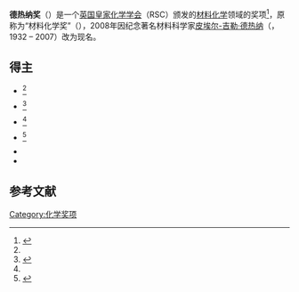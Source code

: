 {{Infobox award
| name = De Gennes Prize
| subheader = 
| current_awards = 
| image = 
| imagesize = 
| alt = 
| caption = 
| description = 在材料化学领域有杰出贡献的科学家
| sponsor = 英国皇家化学学会
| date = {{start date|2008}}
| reward = £5000
| website = {{URL|http://www.rsc.org/ScienceAndTechnology/Awards/deGennesPrize/}}
| image2 = 
| image2size = 
| alt2 = 
| caption2 = 
}}
'''德热纳奖'''（{{lang-en|De Gennes Prize}}）是一个[[英国皇家化学学会|英国皇家化学学会]]（RSC）颁发的[[材料科学|材料化学]]领域的奖项<ref name=RSC2014>{{cite web|title=de Gennes Prize|url=http://www.rsc.org/ScienceAndTechnology/Awards/deGennesPrize/Index.asp|website=Royal Society of Chemistry|access-date=2020-11-02|archive-date=2013-05-10|archive-url=https://web.archive.org/web/20130510012019/http://www.rsc.org/ScienceAndTechnology/Awards/deGennesPrize/Index.asp|dead-url=no}}</ref>，原称为“材料化学奖”（{{lang-en|Prize for Materials Chemistry}}），2008年因纪念著名材料科学家[[皮埃尔-吉勒·德热纳|皮埃尔-吉勒·德热纳]]（{{lang-it|Pierre-Gilles de Gennes}}，1932 – 2007）改为现名。

==得主==
* {{Timeline-event|date={{Start date|2009}}|event=[[马修·罗塞因斯基|马修·罗塞因斯基]]教授，[[利物浦大学|利物浦大学]]}}<ref name="previous" />
* {{Timeline-event|date={{Start date|2011}}|event=[[Stephen_Mann_(chemist)|Steve Mann]]教授，[[布里斯托尔大学|布里斯托尔大学]]}}<ref name="previous">{{cite web|url=http://www.rsc.org/ScienceAndTechnology/Awards/deGennesPrize/previouswinners.asp|title=de Gennes Previous Winners|publisher=[[Royal_Society_of_Chemistry|Royal Society of Chemistry]]|accessdate=3 March 2015|archive-date=2013-07-25|archive-url=https://web.archive.org/web/20130725055244/http://www.rsc.org/ScienceAndTechnology/Awards/deGennesPrize/previouswinners.asp|dead-url=no}}</ref>
* {{Timeline-event|date={{Start date|2013}}|event=[[北川进|北川进]]教授，[[京都大学|京都大学]]}}<ref name=RSC2014 />
* {{Timeline-event|date={{Start date|2015}}|event=[[Mercouri_Kanatzidis|Mercouri Kanatzidis]]教授，[[西北大学_(伊利诺伊州)|西北大学]]}}<ref>{{Cite web |url=http://www.rsc.org/ScienceAndTechnology/Awards/deGennesPrize/Index.asp |title=存档副本 |access-date=2020-11-02 |archive-date=2013-05-10 |archive-url=https://web.archive.org/web/20130510012019/http://www.rsc.org/ScienceAndTechnology/Awards/deGennesPrize/Index.asp |dead-url=no }}</ref>
* {{Timeline-event|date={{Start date|2017}}|event=[[Ian_Manners|Ian Manners]]教授，布里斯托尔大学}}
* {{Timeline-event|date={{Start date|2019}}|event=[[Eugenia_Kumacheva|Eugenia Kumacheva]]教授，多伦多大学}}

==参考文献==
{{reflist}}

[[Category:化学奖项|Category:化学奖项]]